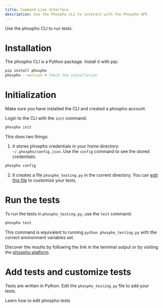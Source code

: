 ```yaml
---
title: Command Line Interface
description: Use the Phospho CLI to interact with the Phospho API
---
```


Use the phospho CLI to run tests. 

# Installation

The phospho CLI is a Python package. Install it with pip:

```bash
pip install phospho
phospho --version # Check the installation
```


# Initialization

<Info>Make sure you have installed the CLI and created a phospho account.</Info>


Login to the CLI with the `init` command:

```bash
phospho init
```

This does two things:


1. It stores phospho credentials in your home directory: `~/.phospho/config.json`. Use the `config` command to see the stored credentials:

```bash
phospho config
```

2. It creates a file `phospho_testing.py` in the current directory. You can [edit this file](/python/testing) to customize your tests.


# Run the tests

To run the tests in `phospho_testing.py`, use the `test` command:

```bash
phospho test
```

This command is equivalent to running `python phospho_testing.py` with the correct environment variables set.

Discover the results by following the link in the terminal output or by visiting the [phospho platform](https://platform.phospho.ai).

# Add tests and customize tests

Tests are written in Python. Edit the `phospho_testing.py` file to add your tests.

<Card title="phospo testing module" href="/python/testing" icon="python">
Learn how to edit phospho tests
</Card>